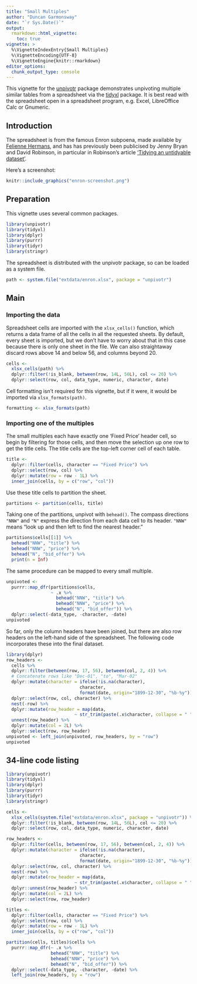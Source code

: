 ```yaml
---
title: "Small Multiples"
author: "Duncan Garmonsway"
date: "`r Sys.Date()`"
output:
  rmarkdown::html_vignette:
    toc: true
vignette: >
  %\VignetteIndexEntry{Small Multiples}
  %\VignetteEncoding{UTF-8}
  %\VignetteEngine{knitr::rmarkdown}
editor_options: 
  chunk_output_type: console
---
```


This vignette for the [unpivotr](https://github.com/nacnudus/unpivotr) package
demonstrates unpivoting multiple similar tables from a spreadsheet via the
[tidyxl](https://github.com/nacnudus/tidyxl) package.  It is best read with the
spreadsheet open in a spreadsheet program, e.g. Excel, LibreOffice Calc or
Gnumeric.

## Introduction

The spreadsheet is from the famous Enron subpoena, made available by [Felienne
Hermans](http://www.felienne.com/archives/3634), and has has previously been
publicised by Jenny Bryan and David Robinson, in particular in Robinson's
article ['Tidying an untidyable
dataset'](https://rpubs.com/dgrtwo/tidying-enron).

Here's a screenshot:

```r
knitr::include_graphics("enron-screenshot.png")
```

## Preparation

This vignette uses several common packages.

```r
library(unpivotr)
library(tidyxl)
library(dplyr)
library(purrr)
library(tidyr)
library(stringr)
```

The spreadsheet is distributed with the unpivotr package, so can be loaded as a
system file.

```r
path <- system.file("extdata/enron.xlsx", package = "unpivotr")
```

## Main

### Importing the data

Spreadsheet cells are imported with the `xlsx_cells()` function, which returns a
data frame of all the cells in all the requested sheets.  By default, every
sheet is imported, but we don't have to worry about that in this case because
there is only one sheet in the file.  We can also straightaway discard rows
above 14 and below 56, and columns beyond 20.

```r
cells <-
  xlsx_cells(path) %>%
  dplyr::filter(!is_blank, between(row, 14L, 56L), col <= 20) %>%
  dplyr::select(row, col, data_type, numeric, character, date)
```

Cell formatting isn't required for this vignette, but if it were, it would be
imported via `xlsx_formats(path)`.

```r
formatting <- xlsx_formats(path)
```

### Importing one of the multiples

The small multiples each have exactly one 'Fixed Price' header cell, so begin by
filtering for those cells, and then move the selection up one row to get the
title cells.  The title cells are the top-left corner cell of each table.

```r
title <-
  dplyr::filter(cells, character == "Fixed Price") %>%
  dplyr::select(row, col) %>%
  dplyr::mutate(row = row - 1L) %>%
  inner_join(cells, by = c("row", "col"))
```

Use these title cells to partition the sheet.

```r
partitions <- partition(cells, title)
```

Taking one of the partitions, unpivot with `behead()`.  The compass directions
`"NNW"` and `"N"` express the direction from each data cell to its header.
`"NNW"` means "look up and then left to find the nearest header."

```r
partitions$cells[[1]] %>%
  behead("NNW", "title") %>%
  behead("NNW", "price") %>%
  behead("N", "bid_offer") %>%
  print(n = Inf)
```

The same procedure can be mapped to every small multiple.

```r
unpivoted <-
  purrr::map_dfr(partitions$cells,
                 ~ .x %>%
                   behead("NNW", "title") %>%
                   behead("NNW", "price") %>%
                   behead("N", "bid_offer")) %>%
  dplyr::select(-data_type, -character, -date)
unpivoted
```

So far, only the column headers have been joined, but there are also row headers
on the left-hand side of the spreadsheet.  The following code incorporates these
into the final dataset.

```r

library(dplyr)
row_headers <-
  cells %>%
  dplyr::filter(between(row, 17, 56), between(col, 2, 4)) %>%
  # Concatenate rows like "Dec-01", "to", "Mar-02"
  dplyr::mutate(character = ifelse(!is.na(character),
                            character,
                            format(date, origin="1899-12-30", "%b-%y"))) %>%
  dplyr::select(row, col, character) %>%
  nest(-row) %>%
  dplyr::mutate(row_header = map(data,
                          ~ str_trim(paste(.x$character, collapse = " ")))) %>%
  unnest(row_header) %>%
  dplyr::mutate(col = 2L) %>%
  dplyr::select(row, row_header)
unpivoted <- left_join(unpivoted, row_headers, by = "row")
unpivoted
```

## 34-line code listing

```r
library(unpivotr)
library(tidyxl)
library(dplyr)
library(purrr)
library(tidyr)
library(stringr)

cells <-
  xlsx_cells(system.file("extdata/enron.xlsx", package = "unpivotr")) %>%
  dplyr::filter(!is_blank, between(row, 14L, 56L), col <= 20) %>%
  dplyr::select(row, col, data_type, numeric, character, date)

row_headers <-
  dplyr::filter(cells, between(row, 17, 56), between(col, 2, 4)) %>%
  dplyr::mutate(character = ifelse(!is.na(character),
                            character,
                            format(date, origin="1899-12-30", "%b-%y"))) %>%
  dplyr::select(row, col, character) %>%
  nest(-row) %>%
  dplyr::mutate(row_header = map(data,
                          ~ str_trim(paste(.x$character, collapse = " ")))) %>%
  dplyr::unnest(row_header) %>%
  dplyr::mutate(col = 2L) %>%
  dplyr::select(row, row_header)

titles <-
  dplyr::filter(cells, character == "Fixed Price") %>%
  dplyr::select(row, col) %>%
  dplyr::mutate(row = row - 1L) %>%
  inner_join(cells, by = c("row", "col"))

partition(cells, titles)$cells %>%
  purrr::map_dfr(~ .x %>%
                 behead("NNW", "title") %>%
                 behead("NNW", "price") %>%
                 behead("N", "bid_offer")) %>%
  dplyr::select(-data_type, -character, -date) %>%
  left_join(row_headers, by = "row")
```
